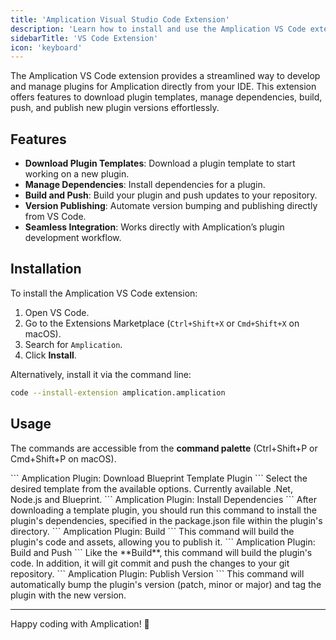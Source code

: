 ```yaml
---
title: 'Amplication Visual Studio Code Extension'
description: 'Learn how to install and use the Amplication VS Code extension to streamline plugin development.'
sidebarTitle: 'VS Code Extension'
icon: 'keyboard'
---
```


The Amplication VS Code extension provides a streamlined way to develop and manage plugins for Amplication directly from your IDE. This extension offers features to download plugin templates, manage dependencies, build, push, and publish new plugin versions effortlessly.

## Features

- **Download Plugin Templates**: Download a plugin template to start working on a new plugin.
- **Manage Dependencies**: Install dependencies for a plugin.
- **Build and Push**: Build your plugin and push updates to your repository.
- **Version Publishing**: Automate version bumping and publishing directly from VS Code.
- **Seamless Integration**: Works directly with Amplication’s plugin development workflow.

## Installation

To install the Amplication VS Code extension:

1. Open VS Code.
2. Go to the Extensions Marketplace (`Ctrl+Shift+X` or `Cmd+Shift+X` on macOS).
3. Search for `Amplication`.
4. Click **Install**.

Alternatively, install it via the command line:

```sh
code --install-extension amplication.amplication
```

## Usage

The commands are accessible from the **command palette** (Ctrl+Shift+P or Cmd+Shift+P on macOS).

<Steps>

<Step title="Download a Plugin Template">
```
Amplication Plugin: Download Blueprint Template Plugin
```
Select the desired template from the available options. Currently available .Net, Node.js and Blueprint.
</Step>

</Steps>

<Step title="Install Dependencies">
```
Amplication Plugin: Install Dependencies
```
After downloading a template plugin, you should run this command to install the plugin's dependencies, specified in the package.json file within the plugin's directory.
</Step>

<Step title="Build">
```
Amplication Plugin: Build
```
This command will build the plugin's code and assets, allowing you to publish it.
</Step>

<Step title="Build and Push a Plugin">
```
Amplication Plugin: Build and Push
```
Like the **Build**, this command will build the plugin's code. In addition, it will git commit and push the changes to your git repository.
</Step>

<Step title="Publish a New Plugin Version">
```
Amplication Plugin: Publish Version
```
This command will automatically bump the plugin's version (patch, minor or major) and tag the plugin with the new version.
</Step>

---

Happy coding with Amplication! 🚀

